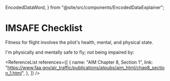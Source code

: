   EncodedDataWord,
} from "@site/src/components/EncodedDataExplainer";

# IMSAFE Checklist

Fitness for flight involves the pilot's health, mental, and physical state.

I'm physically and mentally safe to fly; not being impaired by:

<Acronym>
  <AcronymRow letter="I" title={"Illness"} />
  <AcronymRow letter="M" title={"Medication"} />
  <AcronymRow letter="S" title={"Stress"} />
  <AcronymRow letter="A" title="Alcohol/Drugs" />
  <AcronymRow letter="F" title="Fatigue" />
  <AcronymRow letter="E" title="Emotion" />
</Acronym>

<ReferenceList
  references={[
    {
      name: "AIM Chapter 8, Section 1",
      link: "https://www.faa.gov/air_traffic/publications/atpubs/aim_html/chap8_section_1.html",
    },
  ]}
/>
